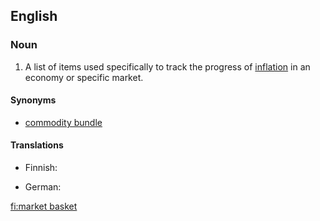 {{wikipedia}}
==English==
===Noun===
{{en-noun|sg=[[market]] [[basket]]}}

# {{economics}} A list of items used specifically to track the progress of [[inflation]] in an economy or specific market.

====Synonyms====
*[[commodity bundle]]

====Translations====
{{trans-top|a fixed list of items}}
* Finnish: {{t-|fi|indeksikori}}
{{trans-mid}}
* German: {{t+|de|Warenkorb}}
{{trans-bottom}}

[[fi:market basket]]